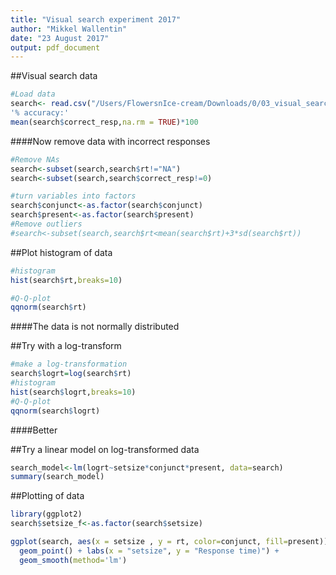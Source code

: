 ```yaml
---
title: "Visual search experiment 2017"
author: "Mikkel Wallentin"
date: "23 August 2017"
output: pdf_document
---
```


##Visual search data
```r
#Load data
search<- read.csv("/Users/FlowersnIce-cream/Downloads/0/03_visual_search_stuff/visual_search_data/Sebber (2017-09-20 14-30-47).csv", sep=";")
'% accuracy:'
mean(search$correct_resp,na.rm = TRUE)*100
```

####Now remove data with incorrect responses
```r
#Remove NAs
search<-subset(search,search$rt!="NA")
search<-subset(search,search$correct_resp!=0)

#turn variables into factors
search$conjunct<-as.factor(search$conjunct)
search$present<-as.factor(search$present)
#Remove outliers
#search<-subset(search,search$rt<mean(search$rt)+3*sd(search$rt))

```

##Plot histogram of data
```r
#histogram
hist(search$rt,breaks=10)

#Q-Q-plot
qqnorm(search$rt)
```
####The data is not normally distributed

##Try with a log-transform
```r
#make a log-transformation
search$logrt=log(search$rt)
#histogram
hist(search$logrt,breaks=10)
#Q-Q-plot
qqnorm(search$logrt)

```
####Better


##Try a linear model on log-transformed data
```r
search_model<-lm(logrt~setsize*conjunct*present, data=search)
summary(search_model)
```

##Plotting of data

```r
library(ggplot2)
search$setsize_f<-as.factor(search$setsize)

ggplot(search, aes(x = setsize , y = rt, color=conjunct, fill=present)) +
  geom_point() + labs(x = "setsize", y = "Response time)") +
  geom_smooth(method='lm')
```

